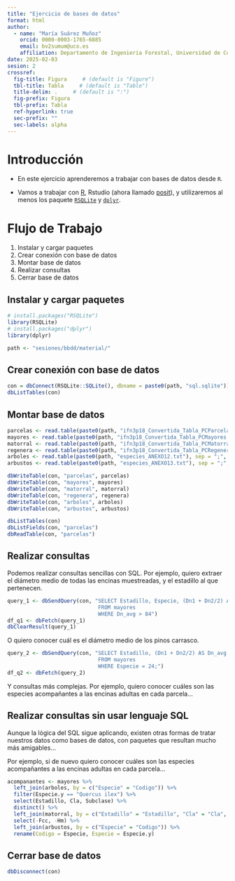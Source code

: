 ```yaml
---
title: "Ejercicio de bases de datos"
format: html
author: 
  - name: "María Suárez Muñoz"
    orcid: 0000-0003-1765-6885
    email: bv2sumum@uco.es
    affiliation: Departamento de Ingeniería Forestal, Universidad de Córdoba
date: 2025-02-03
sesion: 2
crossref:
  fig-title: Figura     # (default is "Figure")
  tbl-title: Tabla     # (default is "Table")
  title-delim: .     # (default is ":")
  fig-prefix: Figura
  tbl-prefix: Tabla
  ref-hyperlink: true
  sec-prefix: ""
  sec-labels: alpha
---
```


# Introducción {.unnumbered}

- En este ejercicio aprenderemos a trabajar con bases de datos desde `R`.

- Vamos a trabajar con [R](https://www.r-project.org/), Rstudio (ahora llamado [posit](https://posit.co/)), y utilizaremos al menos los paquete [`RSQLite`](https://rsqlite.r-dbi.org/) y [`dplyr`](https://dplyr.tidyverse.org/).

# Flujo de Trabajo

1. Instalar y cargar paquetes
2. Crear conexión con base de datos
3. Montar base de datos
4. Realizar consultas
5. Cerrar base de datos

## Instalar y cargar paquetes

```r
# install.packages("RSQLite")
library(RSQLite)
# install.packages("dplyr")
library(dplyr)

path <- "sesiones/bbdd/material/"
```

## Crear conexión con base de datos
```r
con = dbConnect(RSQLite::SQLite(), dbname = paste0(path, "sql.sqlite"))
dbListTables(con)
```

## Montar base de datos
```r
parcelas <- read.table(paste0(path, "ifn3p18_Convertida_Tabla_PCParcelas.txt"), sep = ";", header = TRUE)
mayores <- read.table(paste0(path, "ifn3p18_Convertida_Tabla_PCMayores.txt"), sep = ";", header = TRUE)
matorral <- read.table(paste0(path, "ifn3p18_Convertida_Tabla_PCMatorral.txt"), sep = ";", header = TRUE)
regenera <- read.table(paste0(path, "ifn3p18_Convertida_Tabla_PCRegenera.txt"), sep = ";", header = TRUE)
arboles <- read.table(paste0(path, "especies_ANEXO12.txt"), sep = ";", header = TRUE)
arbustos <- read.table(paste0(path, "especies_ANEXO13.txt"), sep = ";", header = TRUE)

dbWriteTable(con, "parcelas", parcelas)
dbWriteTable(con, "mayores", mayores)
dbWriteTable(con, "matorral", matorral)
dbWriteTable(con, "regenera", regenera)
dbWriteTable(con, "arboles", arboles)
dbWriteTable(con, "arbustos", arbustos)

dbListTables(con)
dbListFields(con, "parcelas")
dbReadTable(con, "parcelas")
```

## Realizar consultas

Podemos realizar consultas sencillas con SQL. Por ejemplo, quiero extraer el diámetro medio de todas las encinas muestreadas, y el estadillo al que pertenecen.
```r
query_1 <- dbSendQuery(con, "SELECT Estadillo, Especie, (Dn1 + Dn2/2) AS Dn_avg
                             FROM mayores
                             WHERE Dn_avg > 84")
df_q1 <- dbFetch(query_1)
dbClearResult(query_1)
```

O quiero conocer cuál es el diámetro medio de los pinos carrasco. 
```r
query_2 <- dbSendQuery(con, "SELECT Estadillo, (Dn1 + Dn2/2) AS Dn_avg
                             FROM mayores
                             WHERE Especie = 24;")
df_q2 <- dbFetch(query_2)
```

Y consultas más complejas. Por ejemplo, quiero conocer cuáles son las especies acompañantes a las encinas adultas en cada parcela...

## Realizar consultas sin usar lenguaje SQL

Aunque la lógica del SQL sigue aplicando, existen otras formas de tratar nuestros datos como bases de datos, con paquetes que resultan mucho más amigables...

Por ejemplo, si de nuevo quiero conocer cuáles son las especies acompañantes a las encinas adultas en cada parcela...
 
```r
acompanantes <- mayores %>%
  left_join(arboles, by = c("Especie" = "Codigo")) %>%
  filter(Especie.y == "Quercus ilex") %>%
  select(Estadillo, Cla, Subclase) %>%
  distinct() %>%
  left_join(matorral, by = c("Estadillo" = "Estadillo", "Cla" = "Cla", "Subclase" = "Subclase")) %>%
  select(-Fcc, -Hm) %>%
  left_join(arbustos, by = c("Especie" = "Codigo")) %>%
  rename(Codigo = Especie, Especie = Especie.y)
```

## Cerrar base de datos

```r
dbDisconnect(con)
```

